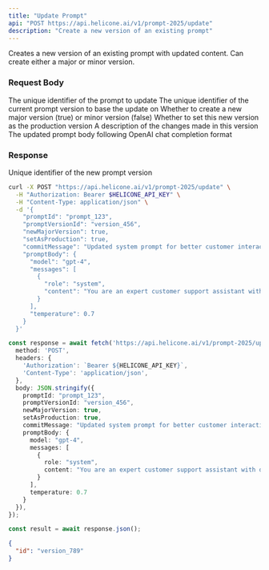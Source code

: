 ```yaml
---
title: "Update Prompt"
api: "POST https://api.helicone.ai/v1/prompt-2025/update"
description: "Create a new version of an existing prompt"
---
```


Creates a new version of an existing prompt with updated content. Can create either a major or minor version.

### Request Body

<ParamField body="promptId" type="string" required>
  The unique identifier of the prompt to update
</ParamField>

<ParamField body="promptVersionId" type="string" required>
  The unique identifier of the current prompt version to base the update on
</ParamField>

<ParamField body="newMajorVersion" type="boolean" required>
  Whether to create a new major version (true) or minor version (false)
</ParamField>

<ParamField body="setAsProduction" type="boolean" required>
  Whether to set this new version as the production version
</ParamField>

<ParamField body="commitMessage" type="string" required>
  A description of the changes made in this version
</ParamField>

<ParamField body="promptBody" type="OpenAIChatRequest" required>
  The updated prompt body following OpenAI chat completion format
</ParamField>

### Response

<ResponseField name="id" type="string">
  Unique identifier of the new prompt version
</ResponseField>

<RequestExample>

```bash cURL
curl -X POST "https://api.helicone.ai/v1/prompt-2025/update" \
  -H "Authorization: Bearer $HELICONE_API_KEY" \
  -H "Content-Type: application/json" \
  -d '{
    "promptId": "prompt_123",
    "promptVersionId": "version_456",
    "newMajorVersion": true,
    "setAsProduction": true,
    "commitMessage": "Updated system prompt for better customer interactions",
    "promptBody": {
      "model": "gpt-4",
      "messages": [
        {
          "role": "system",
          "content": "You are an expert customer support assistant with deep knowledge of our products."
        }
      ],
      "temperature": 0.7
    }
  }'
```

```typescript TypeScript
const response = await fetch('https://api.helicone.ai/v1/prompt-2025/update', {
  method: 'POST',
  headers: {
    'Authorization': `Bearer ${HELICONE_API_KEY}`,
    'Content-Type': 'application/json',
  },
  body: JSON.stringify({
    promptId: "prompt_123",
    promptVersionId: "version_456",
    newMajorVersion: true,
    setAsProduction: true,
    commitMessage: "Updated system prompt for better customer interactions",
    promptBody: {
      model: "gpt-4",
      messages: [
        {
          role: "system",
          content: "You are an expert customer support assistant with deep knowledge of our products."
        }
      ],
      temperature: 0.7
    }
  }),
});

const result = await response.json();
```

</RequestExample>

<ResponseExample>

```json Response
{
  "id": "version_789"
}
```

</ResponseExample> 